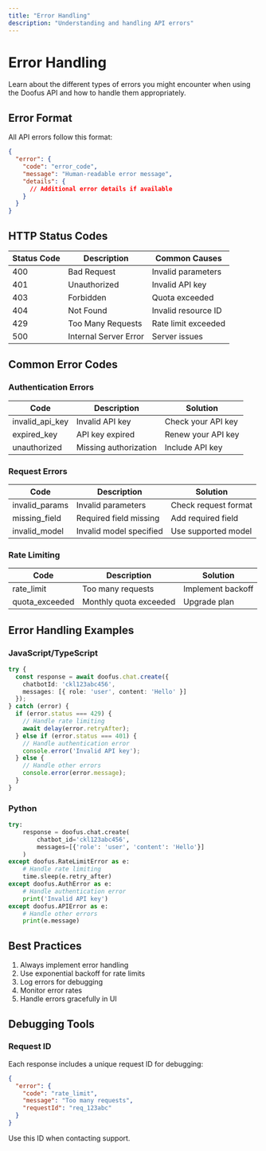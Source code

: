```yaml
---
title: "Error Handling"
description: "Understanding and handling API errors"
---
```


# Error Handling

Learn about the different types of errors you might encounter when using the Doofus API and how to handle them appropriately.

## Error Format

All API errors follow this format:

```json
{
  "error": {
    "code": "error_code",
    "message": "Human-readable error message",
    "details": {
      // Additional error details if available
    }
  }
}
```

## HTTP Status Codes

| Status Code | Description | Common Causes |
|-------------|-------------|---------------|
| 400 | Bad Request | Invalid parameters |
| 401 | Unauthorized | Invalid API key |
| 403 | Forbidden | Quota exceeded |
| 404 | Not Found | Invalid resource ID |
| 429 | Too Many Requests | Rate limit exceeded |
| 500 | Internal Server Error | Server issues |

## Common Error Codes

### Authentication Errors

| Code | Description | Solution |
|------|-------------|----------|
| invalid_api_key | Invalid API key | Check your API key |
| expired_key | API key expired | Renew your API key |
| unauthorized | Missing authorization | Include API key |

### Request Errors

| Code | Description | Solution |
|------|-------------|----------|
| invalid_params | Invalid parameters | Check request format |
| missing_field | Required field missing | Add required field |
| invalid_model | Invalid model specified | Use supported model |

### Rate Limiting

| Code | Description | Solution |
|------|-------------|----------|
| rate_limit | Too many requests | Implement backoff |
| quota_exceeded | Monthly quota exceeded | Upgrade plan |

## Error Handling Examples

### JavaScript/TypeScript

```typescript
try {
  const response = await doofus.chat.create({
    chatbotId: 'ckl123abc456',
    messages: [{ role: 'user', content: 'Hello' }]
  });
} catch (error) {
  if (error.status === 429) {
    // Handle rate limiting
    await delay(error.retryAfter);
  } else if (error.status === 401) {
    // Handle authentication error
    console.error('Invalid API key');
  } else {
    // Handle other errors
    console.error(error.message);
  }
}
```

### Python

```python
try:
    response = doofus.chat.create(
        chatbot_id='ckl123abc456',
        messages=[{'role': 'user', 'content': 'Hello'}]
    )
except doofus.RateLimitError as e:
    # Handle rate limiting
    time.sleep(e.retry_after)
except doofus.AuthError as e:
    # Handle authentication error
    print('Invalid API key')
except doofus.APIError as e:
    # Handle other errors
    print(e.message)
```

## Best Practices

1. Always implement error handling
2. Use exponential backoff for rate limits
3. Log errors for debugging
4. Monitor error rates
5. Handle errors gracefully in UI

## Debugging Tools

### Request ID

Each response includes a unique request ID for debugging:

```json
{
  "error": {
    "code": "rate_limit",
    "message": "Too many requests",
    "requestId": "req_123abc"
  }
}
```

Use this ID when contacting support.